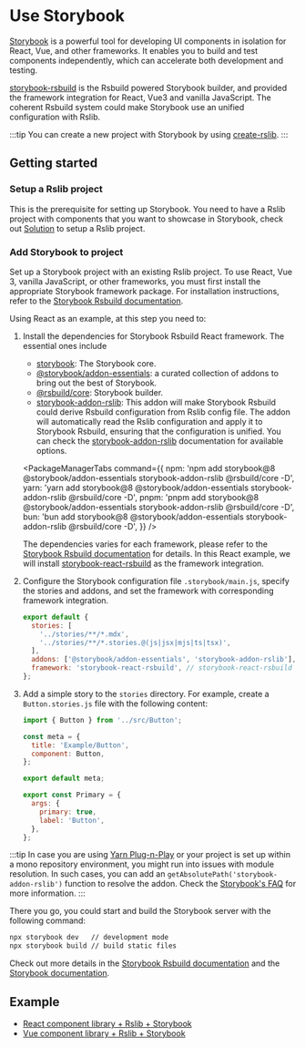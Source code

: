 
# Use Storybook

[Storybook](https://storybook.js.org/) is a powerful tool for developing UI components in isolation for React, Vue, and other frameworks. It enables you to build and test components independently, which can accelerate both development and testing.

[storybook-rsbuild](https://github.com/rspack-contrib/storybook-rsbuild) is the Rsbuild powered Storybook builder, and provided the framework integration for React, Vue3 and vanilla JavaScript. The coherent Rsbuild system could make Storybook use an unified configuration with Rslib.

:::tip
You can create a new project with Storybook by using [create-rslib](/guide/start/quick-start#creating-an-rslib-project).
:::

## Getting started

### Setup a Rslib project

This is the prerequisite for setting up Storybook. You need to have a Rslib project with components that you want to showcase in Storybook, check out [Solution](/guide/solution/) to setup a Rslib project.

### Add Storybook to project

Set up a Storybook project with an existing Rslib project. To use React, Vue 3, vanilla JavaScript, or other frameworks, you must first install the appropriate Storybook framework package. For installation instructions, refer to the [Storybook Rsbuild documentation](https://storybook.rsbuild.rs/guide/framework.html).

Using React as an example, at this step you need to:

1. Install the dependencies for Storybook Rsbuild React framework. The essential ones include

   - [storybook](https://www.npmjs.com/package/storybook): The Storybook core.
   - [@storybook/addon-essentials](https://www.npmjs.com/package/@storybook/addon-essentials): a curated collection of addons to bring out the best of Storybook.
   - [@rsbuild/core](https://www.npmjs.com/package/@rsbuild/core): Storybook builder.
   - [storybook-addon-rslib](https://www.npmjs.com/package/storybook-addon-rslib): This addon will make Storybook Rsbuild could derive Rsbuild configuration from Rslib config file.
     The addon will automatically read the Rslib configuration and apply it to Storybook Rsbuild, ensuring that the configuration is unified. You can check the [storybook-addon-rslib](https://storybook.rsbuild.rs/guide/integrations/rslib.html) documentation for available options.

   <PackageManagerTabs
     command={{
       npm: 'npm add storybook@8 @storybook/addon-essentials storybook-addon-rslib @rsbuild/core -D',
       yarn: 'yarn add storybook@8 @storybook/addon-essentials storybook-addon-rslib @rsbuild/core -D',
       pnpm: 'pnpm add storybook@8 @storybook/addon-essentials storybook-addon-rslib @rsbuild/core -D',
       bun: 'bun add storybook@8 @storybook/addon-essentials storybook-addon-rslib @rsbuild/core -D',
     }}
   />

   The dependencies varies for each framework, please refer to the [Storybook Rsbuild documentation](https://storybook.rsbuild.rs/guide/framework.html) for details. In this React example, we will install [storybook-react-rsbuild](https://www.npmjs.com/package/storybook-react-rsbuild) as the framework integration.

   <Tabs>
     <Tab label="React">
       <PackageManagerTabs command="add storybook-react-rsbuild -D" />
     </Tab>
     <Tab label="Vue">
       <PackageManagerTabs command="add storybook-vue3-rsbuild -D" />
     </Tab>
   </Tabs>

2. Configure the Storybook configuration file `.storybook/main.js`, specify the stories and addons, and set the framework with corresponding framework integration.

   ```js title=".storybook/main.js"
   export default {
     stories: [
       '../stories/**/*.mdx',
       '../stories/**/*.stories.@(js|jsx|mjs|ts|tsx)',
     ],
     addons: ['@storybook/addon-essentials', 'storybook-addon-rslib'],
     framework: 'storybook-react-rsbuild', // storybook-react-rsbuild for example
   };
   ```

3. Add a simple story to the `stories` directory. For example, create a `Button.stories.js` file with the following content:

   ```js title="stories/Button.stories.js"
   import { Button } from '../src/Button';

   const meta = {
     title: 'Example/Button',
     component: Button,
   };

   export default meta;

   export const Primary = {
     args: {
       primary: true,
       label: 'Button',
     },
   };
   ```

:::tip
In case you are using [Yarn Plug-n-Play](https://yarnpkg.com/features/pnp) or your project is set up within a mono repository environment, you might run into issues with module resolution. In such cases, you can add an `getAbsolutePath('storybook-addon-rslib')` function to resolve the addon. Check the [Storybook's FAQ](https://storybook.js.org/docs/faq#how-do-i-fix-module-resolution-in-special-environments) for more information.
:::

There you go, you could start and build the Storybook server with the following command:

```bash
npx storybook dev   // development mode
npx storybook build // build static files
```

Check out more details in the [Storybook Rsbuild documentation](https://storybook.rsbuild.rs/) and the [Storybook documentation](https://storybook.js.org/docs/react/get-started/introduction).

## Example

- [React component library + Rslib + Storybook](https://github.com/rspack-contrib/rstack-examples/tree/main/rslib/react-storybook)
- [Vue component library + Rslib + Storybook](https://github.com/rspack-contrib/rstack-examples/tree/main/rslib/vue-storybook)
